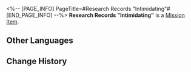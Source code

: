 <%-- [PAGE_INFO]
PageTitle=#Research Records "Intimidating"#
[END_PAGE_INFO] --%>
{{Item Infobox
|id          = 140192
|image       = Item Research Records Intimidating.png{{subst:void|<!--$UPLOAD:<<SpriteOutput/ItemFigures/140125.png>-<Item Research Records Intimidating.png>-<Item Icons>>-->}}
|type        = Mission Item
|invCategory = Missions
|rarity      = 3
|effect      = 
|description = Ever seen a fist this big? It's all yours~
}}
'''Research Records "Intimidating"''' is a [[Mission Item]].

==Other Languages==
{{Other Languages
|en   = Research Records "Intimidating"
|zhs  = 搜查记录「武力威胁」
|zht  = 搜查紀錄「武力威脅」
|ja   = 捜査記録「武力強迫」
|ko   = 조사 기록 「무력 위협」
|es   = Registro de investigación «Intimidación»
|fr   = Dossiers de recherche «&nbsp;Intimidation&nbsp;»
|ru   = Заметки расследования «Демонстрация силы»
|th   = บันทึกการค้นหา "ใช้กำลังข่มขู่"
|vi   = Nhật Ký Tìm Kiếm "Đe Dọa Vũ Lực"
|de   = Untersuchungsprotokoll: „Einschüchtern“
|id   = Catatan Pemeriksaan "Ancaman Dengan Kekerasan"
|pt   = Registros de Pesquisa "Intimidação"
}}

==Change History==
{{Change History|1.1}}